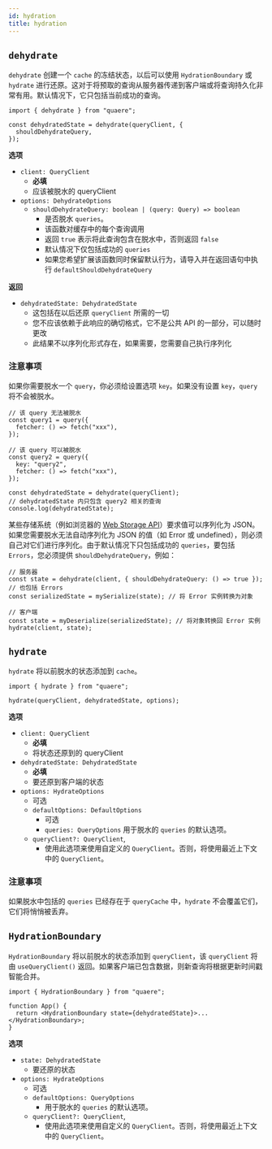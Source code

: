 ```yaml
---
id: hydration
title: hydration
---
```


## `dehydrate`

`dehydrate` 创建一个 `cache` 的冻结状态，以后可以使用 `HydrationBoundary` 或 `hydrate` 进行还原。这对于将预取的查询从服务器传递到客户端或将查询持久化非常有用。默认情况下，它只包括当前成功的查询。

```tsx
import { dehydrate } from "quaere";

const dehydratedState = dehydrate(queryClient, {
  shouldDehydrateQuery,
});
```

**选项**

- `client: QueryClient`
  - **必填**
  - 应该被脱水的 queryClient
- `options: DehydrateOptions`
  - `shouldDehydrateQuery: boolean | (query: Query) => boolean`
    - 是否脱水 `queries`。
    - 该函数对缓存中的每个查询调用
    - 返回 `true` 表示将此查询包含在脱水中，否则返回 `false`
    - 默认情况下仅包括成功的 `queries`
    - 如果您希望扩展该函数同时保留默认行为，请导入并在返回语句中执行 `defaultShouldDehydrateQuery`

**返回**

- `dehydratedState: DehydratedState`
  - 这包括在以后还原 `queryClient` 所需的一切
  - 您不应该依赖于此响应的确切格式，它不是公共 API 的一部分，可以随时更改
  - 此结果不以序列化形式存在，如果需要，您需要自己执行序列化

### 注意事项

如果你需要脱水一个 `query`，你必须给设置选项 `key`。如果没有设置 `key`，`query` 将不会被脱水。

```tsx
// 该 query 无法被脱水
const query1 = query({
  fetcher: () => fetch("xxx"),
});

// 该 query 可以被脱水
const query2 = query({
  key: "query2",
  fetcher: () => fetch("xxx"),
});

const dehydratedState = dehydrate(queryClient);
// dehydratedState 内只包含 query2 相关的查询
console.log(dehydratedState);
```

某些存储系统（例如浏览器的 [Web Storage API](https://developer.mozilla.org/en-US/docs/Web/API/Web_Storage_API)）要求值可以序列化为 JSON。如果您需要脱水无法自动序列化为 JSON 的值（如 Error 或 undefined），则必须自己对它们进行序列化。由于默认情况下只包括成功的 `queries`，要包括 `Errors`，您必须提供 s`houldDehydrateQuery`，例如：

```tsx
// 服务器
const state = dehydrate(client, { shouldDehydrateQuery: () => true }); // 也包括 Errors
const serializedState = mySerialize(state); // 将 Error 实例转换为对象

// 客户端
const state = myDeserialize(serializedState); // 将对象转换回 Error 实例
hydrate(client, state);
```

## `hydrate`

`hydrate` 将以前脱水的状态添加到 `cache`。

```tsx
import { hydrate } from "quaere";

hydrate(queryClient, dehydratedState, options);
```

**选项**

- `client: QueryClient`
  - **必填**
  - 将状态还原到的 queryClient
- `dehydratedState: DehydratedState`
  - **必填**
  - 要还原到客户端的状态
- `options: HydrateOptions`
  - 可选
  - `defaultOptions: DefaultOptions`
    - 可选
    - `queries: QueryOptions` 用于脱水的 `queries` 的默认选项。
  - `queryClient?: QueryClient`,
    - 使用此选项来使用自定义的 `QueryClient`。否则，将使用最近上下文中的 `QueryClient`。

### 注意事项

如果脱水中包括的 `queries` 已经存在于 `queryCache` 中，`hydrate` 不会覆盖它们，它们将悄悄被丢弃。

[//]: # "HydrationBoundary"

## `HydrationBoundary`

`HydrationBoundary` 将以前脱水的状态添加到 `queryClient`，该 `queryClient` 将由 `useQueryClient()` 返回。如果客户端已包含数据，则新查询将根据更新时间戳智能合并。

```tsx
import { HydrationBoundary } from "quaere";

function App() {
  return <HydrationBoundary state={dehydratedState}>...</HydrationBoundary>;
}
```

**选项**

- `state: DehydratedState`
  - 要还原的状态
- `options: HydrateOptions`
  - 可选
  - `defaultOptions: QueryOptions`
    - 用于脱水的 `queries` 的默认选项。
  - `queryClient?: QueryClient`,
    - 使用此选项来使用自定义的 `QueryClient`。否则，将使用最近上下文中的 `QueryClient`。
